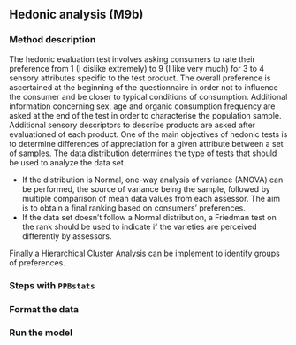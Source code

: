 ## Hedonic analysis (**M9b**) {#hedonic}

### Method description

The hedonic evaluation test involves asking consumers to rate their preference from 1 (I dislike extremely) to 9 (I like very much) for 3 to 4 sensory attributes specific to the test product. 
The overall preference is ascertained at the beginning of the questionnaire in order not to influence the consumer and be closer to typical conditions of consumption. 
Additional information concerning sex, age and organic consumption frequency are asked at the end of the test in order to characterise the population sample. 
Additional sensory descriptors to describe products are asked after evaluationed of each product. 
One of the main objectives of hedonic tests is to determine differences of appreciation for a given attribute between a set of samples.
The data distribution determines the type of tests that should be used to analyze the data set. 

- If the distribution is Normal, one-way analysis of variance (ANOVA) can be performed, the source of variance being the sample, followed by multiple comparison of mean data values from each assessor. 
The aim is to obtain a final ranking based on consumers’ preferences. 
- If the data set doesn’t follow a Normal distribution, a Friedman test on the rank should be used to indicate if the varieties are perceived differently by assessors.

Finally a Hierarchical Cluster Analysis can be implement to identify groups of preferences. 

### Steps with `PPBstats`


### Format the data


### Run the model



